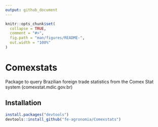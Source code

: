 ```yaml
---
output: github_document
---
```


<!-- README.md is generated from README.Rmd. Please edit that file -->

```r
knitr::opts_chunk$set(
  collapse = TRUE,
  comment = "#>",
  fig.path = "man/figures/README-",
  out.width = "100%"
)
```

# Comexstats

<!-- badges: start -->
<!-- badges: end -->

Package to query Brazilian foreign trade statistics from the Comex Stat system (comexstat.mdic.gov.br)

## Installation


``` r
install.packages("devtools")
devtools::install_github("fe-agronomia/Comexstats")
```

